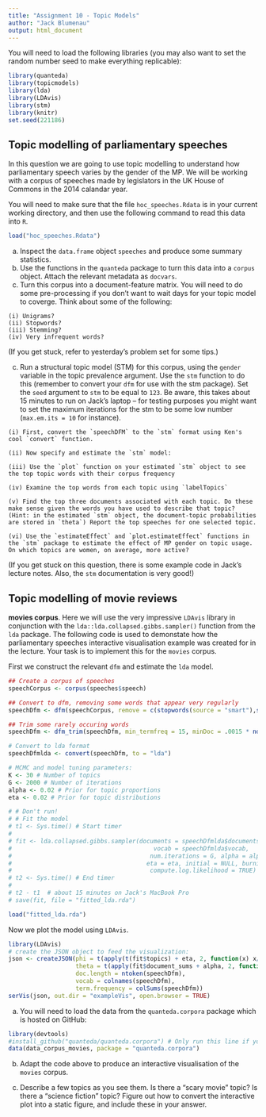 ```yaml
---
title: "Assignment 10 - Topic Models"
author: "Jack Blumenau"
output: html_document
---
```


You will need to load the following libraries (you may also want to set the random number seed to make everything replicable):
```r
library(quanteda)
library(topicmodels)
library(lda)
library(LDAvis)
library(stm)
library(knitr)
set.seed(221186)
```

## Topic modelling of parliamentary speeches

In this question we are going to use topic modelling to understand how parliamentary speech varies by the gender of the MP. We will be working with a corpus of speeches made by legislators in the UK House of Commons in the 2014 calandar year. 

You will need to make sure that the file `hoc_speeches.Rdata` is in your current working directory, and then use the following command to read this data into `R`.


```r

load("hoc_speeches.Rdata")

```
 
 (a) Inspect the `data.frame` object `speeches` and produce some summary statistics.
 (b) Use the functions in the `quanteda` package to turn this data into a `corpus` object. Attach the relevant metadata as `docvars`.
 (c) Turn this corpus into a document-feature matrix. You will need to do some pre-processing if you don't want to wait days for your topic model to coverge. Think about some of the following:
 
    (i) Unigrams? 
    (ii) Stopwords?
    (iii) Stemming?
    (iv) Very infrequent words?
    
(If you get stuck, refer to yesterday's problem set for some tips.)

 (c) Run a structural topic model (STM) for this corpus, using the `gender` variable in the topic prevalence argument. Use the `stm` function to do this (remember to convert your `dfm` for use with the stm package). Set the `seed` argument to `stm` to be equal to `123`. Be aware, this takes about 15 minutes to run on Jack's laptop -- for testing purposes you might want to set the maximum iterations for the stm to be some low number (`max.em.its = 10` for instance).

    (i) First, convert the `speechDFM` to the `stm` format using Ken's cool `convert` function.

    (ii) Now specify and estimate the `stm` model:

    (iii) Use the `plot` function on your estimated `stm` object to see the top topic words with their corpus frequency

    (iv) Examine the top words from each topic using `labelTopics`

    (v) Find the top three documents associated with each topic. Do these make sense given the words you have used to describe that topic? (Hint: in the estimated `stm` object, the document-topic probabilities are stored in `theta`) Report the top speeches for one selected topic.

    (vi) Use the `estimateEffect` and `plot.estimateEffect` functions in the `stm` package to estimate the effect of MP gender on topic usage. On which topics are women, on average, more active? 

(If you get stuck on this question, there is some example code in Jack's lecture notes. Also, the `stm` documentation is very good!)

## Topic modelling of movie reviews

**movies corpus**.  Here we will use the very impressive `LDAvis` library in conjunction with the `lda::lda.collapsed.gibbs.sampler()` function from the `lda` package. The following code is used to demonstate how the parliamentary speeches interactive visualisation example was created for in the lecture. Your task is to implement this for the `movies` corpus.

First we construct the relevant `dfm` and estimate the `lda` model.
```r
## Create a corpus of speeches
speechCorpus <- corpus(speeches$speech)

## Convert to dfm, removing some words that appear very regularly
speechDfm <- dfm(speechCorpus, remove = c(stopwords(source = "smart"),stopwords("english"), "will", "hon", "right","people","government","can","friend","house","gentleman","said", "interruption", "prime", "minister", "secretary", "state"), stem = F)

## Trim some rarely occuring words
speechDfm <- dfm_trim(speechDfm, min_termfreq = 15, minDoc = .0015 * ndoc(speechDfm))

# Convert to lda format
speechDfmlda <- convert(speechDfm, to = "lda")

# MCMC and model tuning parameters:
K <- 30 # Number of topics
G <- 2000 # Number of iterations
alpha <- 0.02 # Prior for topic proportions
eta <- 0.02 # Prior for topic distributions

# # Don't run!
# # Fit the model
# t1 <- Sys.time() # Start timer
# 
# fit <- lda.collapsed.gibbs.sampler(documents = speechDfmlda$documents, K = K,
#                                        vocab = speechDfmlda$vocab,
#                                       num.iterations = G, alpha = alpha,
#                                      eta = eta, initial = NULL, burnin = 0,
#                                       compute.log.likelihood = TRUE)
# t2 <- Sys.time() # End timer
# 
# t2 - t1  # about 15 minutes on Jack's MacBook Pro
# save(fit, file = "fitted_lda.rda")

load("fitted_lda.rda")

```

Now we plot the model using `LDAvis`.

```r
library(LDAvis)
# create the JSON object to feed the visualization:
json <- createJSON(phi = t(apply(t(fit$topics) + eta, 2, function(x) x/sum(x))), 
                   theta = t(apply(fit$document_sums + alpha, 2, function(x) x/sum(x))), 
                   doc.length = ntoken(speechDfm), 
                   vocab = colnames(speechDfm), 
                   term.frequency = colSums(speechDfm))
serVis(json, out.dir = "exampleVis", open.browser = TRUE)
```

  a.  You will need to load the data from the `quanteda.corpora` package which is hosted on GitHub: 
    
```r
library(devtools)
#install_github("quanteda/quanteda.corpora") # Only run this line if you didn't already install this yesterday!
data(data_corpus_movies, package = "quanteda.corpora")
```
    
  b.  Adapt the code above to produce an interactive visualisation of the `movies` corpus. 
    
  c.  Describe a few topics as you see them.  Is there a "scary movie" topic?  Is there a "science fiction" topic?  Figure out how to convert the interactive plot into a static figure, and include these in your answer.
    
